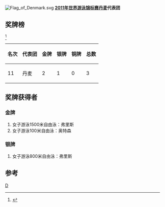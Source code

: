 [[Image:Flag_of_Denmark.svg|thumb]]
'''[[2011年世界游泳锦标赛|2011年世界游泳锦标赛]][[丹麦|丹麦]]代表团'''

==奖牌榜==
<ref>{{cite web |url=http://www.shanghai-fina2011.com/medal/index.html |title=存档副本 |accessdate=2011-07-26 |deadurl=yes |archiveurl=https://web.archive.org/web/20110720093114/http://www.shanghai-fina2011.com/medal/index.html |archivedate=2011-07-20 }}</ref>
{| class="wikitable"
|-
! 名次 !! 代表团 !! 金牌 !! 银牌 !! 铜牌 !! 总数
|-
| 11 || 丹麦 || 2 || 1 || 0 || 3
|}
==奖牌获得者==
===金牌===
#女子游泳1500米自由泳：弗里斯
#女子游泳100米自由泳：奥特森
===银牌===
#女子游泳800米自由泳：弗里斯

==参考==
<references/>
[[分类:2011年世界游泳锦标赛代表团|D]]
{{2011年世界游泳锦标赛代表团}}